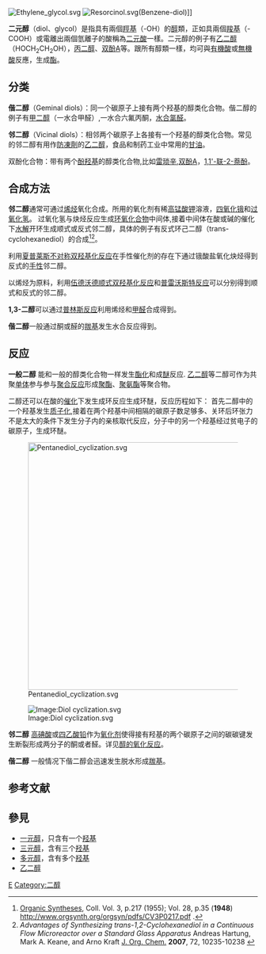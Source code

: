 [[File:Ethylene_glycol.svg|thumb]]
[[File:Resorcinol.svg|thumb]](Benzene-diol)]]

'''二元醇'''（diol、glycol）是指具有兩個[[羥基|羥基]]（-OH）的[[醇|醇]]類，正如具兩個[[羧基|羧基]]（-COOH）或電離出兩個氫離子的酸稱為[[二元酸|二元酸]]一樣。二元醇的例子有[[乙二醇|乙二醇]]（HOCH<sub>2</sub>CH<sub>2</sub>OH），[[丙二醇|丙二醇]]、[[双酚A|双酚A]]等。跟所有醇類一樣，均可與[[有機酸|有機酸]]或[[無機酸|無機酸]]反應，生成[[酯|酯]]。

==分类==
'''偕二醇'''（Geminal diols）：同一个碳原子上接有两个羟基的醇类化合物。偕二醇的例子有[[甲二醇|甲二醇]]（一水合甲醛）,一水合六氟丙酮，[[水合三氯乙醛|水合氯醛]]。

'''邻二醇'''（Vicinal diols）：相邻两个碳原子上各接有一个羟基的醇类化合物。常见的邻二醇有用作[[抗冻剂|防凍劑]]的[[乙二醇|乙二醇]]，食品和制药工业中常用的[[丙三醇|甘油]]。

双酚化合物：带有两个[[酚|酚羟基]]的醇类化合物,比如[[间苯二酚|雷琐辛]],[[双酚A|双酚A]]，[[1,1'-联-2-萘酚|1,1'-联-2-萘酚]]。

==合成方法==
'''邻二醇'''通常可通过[[烯烃|烯烃]]氧化合成。所用的氧化剂有稀[[高锰酸钾|高锰酸钾]]溶液，[[四氧化锇|四氧化锇]]和[[过氧化氢|过氧化氢]]。
过氧化氢与炔烃反应生成[[环氧化合物|环氧化合物]]中间体,接着中间体在酸或碱的催化下[[水解|水解]]开环生成顺式或反式邻二醇，具体的例子有反式环己二醇（trans-cyclohexanediol）的合成<ref>[[Organic_Syntheses|Organic Syntheses]], Coll. Vol. 3, p.217 (1955); Vol. 28, p.35 ('''1948''') http://www.orgsynth.org/orgsyn/pdfs/CV3P0217.pdf {{Wayback|url=http://www.orgsynth.org/orgsyn/pdfs/CV3P0217.pdf |date=20120208144303 }}.</ref><ref>''Advantages of Synthesizing trans-1,2-Cyclohexanediol in a Continuous Flow Microreactor over a Standard Glass Apparatus'' Andreas Hartung, Mark A. Keane, and Arno Kraft [[J._Org._Chem.|J. Org. Chem.]] '''2007''', 72, 10235-10238 {{DOI|10.1021/jo701758p}}</ref>。

利用[[夏普莱斯不对称双羟基化反应|夏普莱斯不对称双羟基化反应]]在手性催化剂的存在下通过锇酸盐氧化炔烃得到反式的[[手性|手性]]邻二醇。

以烯烃为原料，利用[[伍德沃德顺式双羟基化反应|伍德沃德顺式双羟基化反应]]和[[普雷沃斯特反应|普雷沃斯特反应]]可以分别得到顺式和反式的邻二醇。

'''1,3-二醇'''可以通过[[普林斯反应|普林斯反应]]利用烯烃和[[甲醛|甲醛]]合成得到。

'''偕二醇'''一般通过酮或醛的[[羰基|羰基]]发生水合反应得到。

==反应==
'''一般二醇'''
能和一般的醇类化合物一样发生[[酯化|酯化]]和成[[醚|醚]]反应.
[[乙二醇|乙二醇]]等二醇可作为共聚[[单体|单体]]参与参与[[聚合反应|聚合反应]]形成[[聚酯|聚酯]]、[[聚氨酯|聚氨酯]]等聚合物。

二醇还可以在酸的[[催化|催化]]下发生成环反应生成环醚，反应历程如下：
首先二醇中的一个羟基发生[[质子化|质子化]],接着在两个羟基中间相隔的碳原子数足够多、关环后环张力不是太大的条件下发生分子内的亲核取代反应，分子中的另一个羟基经过贫电子的碳原子，生成环醚。

[[Image:Pentanediol_cyclization.svg|500px]]

[[Image:Diol_cyclization.svg|Image:Diol cyclization.svg]]

'''邻二醇'''
[[高碘酸|高碘酸]]或[[四乙酸铅|四乙酸铅]]作为[[氧化剂|氧化剂]]使得接有羟基的两个碳原子之间的碳碳键发生断裂形成两分子的酮或者醛。详见[[醇的氧化反应|醇的氧化反应]]。

'''偕二醇'''
一般情况下偕二醇会迅速发生脱水形成[[羰基|羰基]]。

==参考文献==
{{Reflist}}

==參見==
{{Commonscat|Diols}}
* [[一元醇|一元醇]]，只含有一个[[羟基|羟基]]
* [[三元醇|三元醇]]，含有三个[[羟基|羟基]]
* [[多元醇|多元醇]]，含有多个[[羟基|羟基]]
* [[乙二醇|乙二醇]]

{{醇}}
{{醇类似物}}

{{Authority control}}
[[Category:官能团|E]]
[[Category:二醇|Category:二醇]]